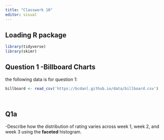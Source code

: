 ```yaml
---
title: "Classwork 10"
editor: visual
---
```


## Loading R package

```r
library(tidyverse)
library(skimr)
```

## Question 1 -Billboard Charts

the following data is for question 1:

```r
billboard <- read_csv('https://bcdanl.github.io/data/billboard.csv')
```

<br>

## Q1a

-Describe how the distribution of rating varies across week 1, week 2, and week 3 using the **faceted** histogram.
